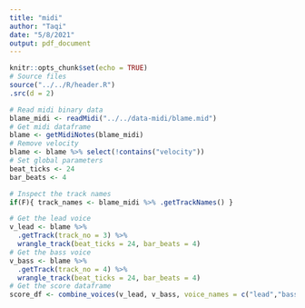 ```yaml
---
title: "midi"
author: "Taqi"
date: "5/8/2021"
output: pdf_document
---
```


```r
knitr::opts_chunk$set(echo = TRUE)
# Source files
source("../../R/header.R")
.src(d = 2)
```

```r
# Read midi binary data
blame_midi <- readMidi("../../data-midi/blame.mid")
# Get midi dataframe
blame <- getMidiNotes(blame_midi)
# Remove velocity
blame <- blame %>% select(!contains("velocity"))
# Set global parameters
beat_ticks <- 24
bar_beats <- 4
```

```r
# Inspect the track names
if(F){ track_names <- blame_midi %>% .getTrackNames() }
```

```r
# Get the lead voice
v_lead <- blame %>% 
  .getTrack(track_no = 3) %>%
  wrangle_track(beat_ticks = 24, bar_beats = 4)
# Get the bass voice
v_bass <- blame %>%
  .getTrack(track_no = 4) %>%
  wrangle_track(beat_ticks = 24, bar_beats = 4)
# Get the score dataframe
score_df <- combine_voices(v_lead, v_bass, voice_names = c("lead","bass"), beat_ticks, bar_beats)
```

